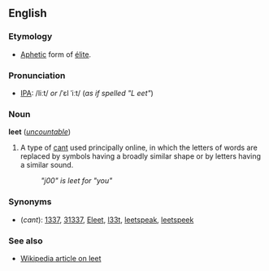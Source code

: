 ==English==
===Etymology===
*[[Aphetic]] form of [[élite]].

===Pronunciation===
*[[IPA]]: /liːt/ ''or'' /ˈɛl ˈiːt/ (''as if spelled "L eet"'')

===Noun===
'''leet''' (''[[uncountable]]'')

#A type of [[cant]] used principally online, in which the letters of words are replaced by symbols having a broadly similar shape or by letters having a similar sound.
#:''"j00" is leet for "you"''
<!--
# '''Leet''' [[Slang]] for [[Elite]].
# Often used by new computer users generally trying to fit in with the majority of the computer geek community. Not knowing of the conceqeuences that using ''Italic text''Leet' can cause them.
-->

===Synonyms===
*(''cant''): [[1337]], [[31337]], [[Eleet]], [[l33t]], [[leetspeak]], [[leetspeek]]

===See also===
*[[w:leet|Wikipedia article on leet]]